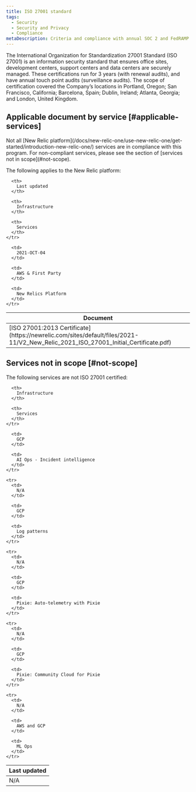 ```yaml
---
title: ISO 27001 standard 
tags:
  - Security
  - Security and Privacy
  - Compliance
metaDescription: Criteria and compliance with annual SOC 2 and FedRAMP audits by New Relic services.
---
```


The International Organization for Standardization 27001 Standard (ISO 27001) is an information security standard that ensures office sites, development centers, support centers and data centers are securely managed. These certifications run for 3 years (with renewal audits), and have annual touch point audits (surveillance audits). The scope of certification covered the Company’s locations in Portland, Oregon; San Francisco, California; Barcelona, Spain; Dublin, Ireland; Atlanta, Georgia; and London, United Kingdom.

## Applicable document by service [#applicable-services]

<Callout variant="caution">
  Not all [New Relic platform](/docs/new-relic-one/use-new-relic-one/get-started/introduction-new-relic-one/) services are in compliance with this program. For non-compliant services, please see the section of [services not in scope](#not-scope).
</Callout>

The following applies to the New Relic platform:

<table>
  <thead>
    <tr>
      <th style={{ width: "200px" }}>
        Document
      </th>

      <th>
        Last updated
      </th>

      <th>
        Infrastructure
      </th>

      <th>
        Services
      </th>
    </tr>
  </thead>

  <tbody>
    <tr>
      <td>
        [ISO 27001:2013 Certificate](https://newrelic.com/sites/default/files/2021-11/V2_New_Relic_2021_ISO_27001_Initial_Certificate.pdf)
      </td>

      <td>
        2021-OCT-04
      </td>

      <td>
        AWS & First Party
      </td>

      <td>
        New Relics Platform
      </td>
    </tr>
  </tbody>
</table>

## Services not in scope [#not-scope]

The following services are not ISO 27001 certified:

<table>
  <thead>
    <tr>
      <th style={{ width: "200px" }}>
        Last updated
      </th>

      <th>
        Infrastructure
      </th>

      <th>
        Services
      </th>
    </tr>
  </thead>

  <tbody>
    <tr>
      <td>
        N/A
      </td>

      <td>
        GCP
      </td>

      <td>
        AI Ops - Incident intelligence
      </td>
    </tr>

    <tr>
      <td>
        N/A
      </td>

      <td>
        GCP
      </td>

      <td>
        Log patterns
      </td>
    </tr>

    <tr>
      <td>
        N/A
      </td>

      <td>
        GCP
      </td>

      <td>
        Pixie: Auto-telemetry with Pixie
      </td>
    </tr>

    <tr>
      <td>
        N/A
      </td>

      <td>
        GCP
      </td>

      <td>
        Pixie: Community Cloud for Pixie
      </td>
    </tr>

    <tr>
      <td>
        N/A
      </td>

      <td>
        AWS and GCP
      </td>

      <td>
        ML Ops
      </td>
    </tr>
  </tbody>
</table>

